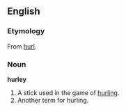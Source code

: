 ==English==

===Etymology===
From [[hurl]].

===Noun===
'''hurley'''
#A stick used in the game of [[hurling]].
#Another term for hurling.
